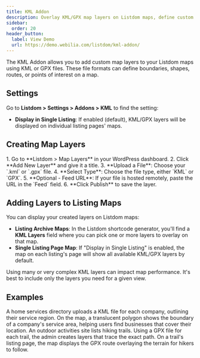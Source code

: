 ```yaml
---
title: KML Addon
description: Overlay KML/GPX map layers on Listdom maps, define custom map regions and paths for your directory.
sidebar:
  order: 20
header_button:
  label: View Demo
  url: https://demo.webilia.com/listdom/kml-addon/
---
```


The KML Addon <Badge text="Pro" /> allows you to add custom map layers to your Listdom maps using KML or GPX files. These file formats can define boundaries, shapes, routes, or points of interest on a map.

## Settings
Go to **Listdom > Settings > Addons > KML** to find the setting:
- **Display in Single Listing**: If enabled (default), KML/GPX layers will be displayed on individual listing pages' maps.

## Creating Map Layers
<Steps>
1. Go to **Listdom > Map Layers** in your WordPress dashboard.
2. Click **Add New Layer** and give it a title.
3. **Upload a File**: Choose your `.kml` or `.gpx` file.
4. **Select Type**: Choose the file type, either `KML` or `GPX`.
5. **Optional - Feed URL**: If your file is hosted remotely, paste the URL in the `Feed` field.
6. **Click Publish** to save the layer.
</Steps>

## Adding Layers to Listing Maps
You can display your created layers on Listdom maps:
- **Listing Archive Maps**: In the Listdom shortcode generator, you'll find a **KML Layers** field where you can pick one or more layers to overlay on that map.
- **Single Listing Page Map**: If "Display in Single Listing" is enabled, the map on each listing's page will show all available KML/GPX layers by default.

<Aside type="caution">
Using many or very complex KML layers can impact map performance. It's best to include only the layers you need for a given view.
</Aside>

## Examples
<CardGrid>
  <Card title="Service Area Overlay">
    A home services directory uploads a KML file for each company, outlining their service region. On the map, a translucent polygon shows the boundary of a company's service area, helping users find businesses that cover their location.
  </Card>
  <Card title="Trail Maps on Listings">
    An outdoor activities site lists hiking trails. Using a GPX file for each trail, the admin creates layers that trace the exact path. On a trail's listing page, the map displays the GPX route overlaying the terrain for hikers to follow.
  </Card>
</CardGrid>